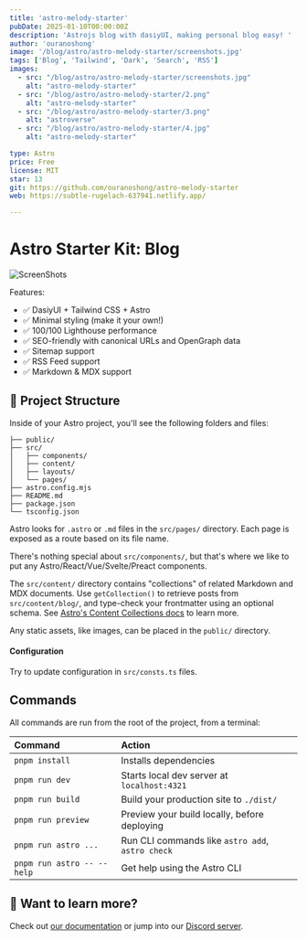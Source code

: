 ```yaml
---
title: 'astro-melody-starter'
pubDate: 2025-01-10T00:00:00Z
description: 'Astrojs blog with dasiyUI, making personal blog easy! '
author: 'ouranoshong'
image: '/blog/astro/astro-melody-starter/screenshots.jpg'
tags: ['Blog', 'Tailwind', 'Dark', 'Search', 'RSS']
images:
  - src: "/blog/astro/astro-melody-starter/screenshots.jpg"
    alt: "astro-melody-starter"
  - src: "/blog/astro/astro-melody-starter/2.png"
    alt: "astro-melody-starter"
  - src: "/blog/astro/astro-melody-starter/3.png"
    alt: "astroverse"
  - src: "/blog/astro/astro-melody-starter/4.jpg"
    alt: "astro-melody-starter"

type: Astro
price: Free
license: MIT
star: 13
git: https://github.com/ouranoshong/astro-melody-starter
web: https://subtle-rugelach-637941.netlify.app/

---
```


# Astro Starter Kit: Blog

![ScreenShots](/blog/astro/astro-melody-starter/screenshots.jpg)

Features:

- ✅ DasiyUI + Tailwind CSS + Astro
- ✅ Minimal styling (make it your own!)
- ✅ 100/100 Lighthouse performance
- ✅ SEO-friendly with canonical URLs and OpenGraph data
- ✅ Sitemap support
- ✅ RSS Feed support
- ✅ Markdown & MDX support

## 🚀 Project Structure

Inside of your Astro project, you'll see the following folders and files:

```text
├── public/
├── src/
│   ├── components/
│   ├── content/
│   ├── layouts/
│   └── pages/
├── astro.config.mjs
├── README.md
├── package.json
└── tsconfig.json
```

Astro looks for `.astro` or `.md` files in the `src/pages/` directory. Each page is exposed as a route based on its file name.

There's nothing special about `src/components/`, but that's where we like to put any Astro/React/Vue/Svelte/Preact components.

The `src/content/` directory contains "collections" of related Markdown and MDX documents. Use `getCollection()` to retrieve posts from `src/content/blog/`, and type-check your frontmatter using an optional schema. See [Astro's Content Collections docs](https://docs.astro.build/en/guides/content-collections/) to learn more.

Any static assets, like images, can be placed in the `public/` directory.

#### Configuration

Try to update configuration in `src/consts.ts` files.

## Commands

All commands are run from the root of the project, from a terminal:

| Command                   | Action                                           |
| :------------------------ | :----------------------------------------------- |
| `pnpm install`             | Installs dependencies                            |
| `pnpm run dev`             | Starts local dev server at `localhost:4321`      |
| `pnpm run build`           | Build your production site to `./dist/`          |
| `pnpm run preview`         | Preview your build locally, before deploying     |
| `pnpm run astro ...`       | Run CLI commands like `astro add`, `astro check` |
| `pnpm run astro -- --help` | Get help using the Astro CLI                     |

## 👀 Want to learn more?

Check out [our documentation](https://docs.astro.build) or jump into our [Discord server](https://astro.build/chat).

